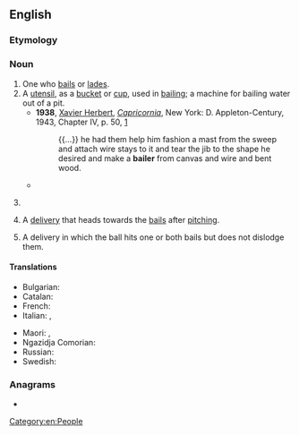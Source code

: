 {{also|Bailer}}
==English==

===Etymology===
{{suffix|en|bail|er|id2=agent noun}}

===Noun===
{{en-noun}}

# One who [[bail]]s or [[lade]]s.
# A [[utensil]], as a [[bucket]] or [[cup]], used in [[bailing]]; a machine for bailing water out of a pit.
#* '''1938''', [[w:Xavier Herbert|Xavier Herbert]], ''[[w:Capricornia (novel)|Capricornia]]'', New York: D. Appleton-Century, 1943, Chapter IV, p. 50, [https://archive.org/details/capricornianovel00herb]
#*: {{...}} he had them help him fashion a mast from the sweep and attach wire stays to it and tear the jib to the shape he desired and make a '''bailer''' from canvas and wire and bent wood.
#* {{quote-text|en|year=1941|author={{w|Emily Carr}}|title={{w|Klee Wyck}}|chapter=10|url=http://www.gutenberg.net.au/ebooks01/0100131h.html|passage=Two bits was the top price that old Jenny knew. She asked two bits for everything she had to sell, were it canoe-'''bailer''', eagle's wing, cedar-bark basket or woven mat.}}
# {{lb|en|legal}} {{alternative form of|en|bailor}}
# {{lb|en|cricket|dated}} A [[delivery]] that heads towards the [[bail]]s after [[pitch]]ing.
# {{lb|en|cricket|dated}} A delivery in which the ball hits one or both bails but does not dislodge them.

====Translations====
{{trans-top|a utensil}}
* Bulgarian: {{t|bg|черпак}}
* Catalan: {{t|ca|sàssola|f}}
* French: {{t+|fr|écope|f}}
* Italian: {{t|it|aggottatoio|m}}, {{t|it|sassola|f}}
{{trans-mid}}
* Maori: {{t|mi|tīheru}}, {{t|mi|tatā}}
* Ngazidja Comorian: {{t|zdj|upvo|c11|c10a}}
* Russian: {{t+|ru|черпак|m}}
* Swedish: {{t+|sv|öskar|n}}
{{trans-bottom}}

===Anagrams===
* {{anagrams|en|a=abeilr|Barile|Bel Air|Belair|Blaire|Labrie|Raible|irable|librae|rebail}}

[[Category:en:People]]